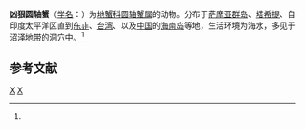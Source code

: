 {{Speciesbox 
| taxon = Cardisoma carnifex
| image = Cardisoma carnifex.JPG
| authority = (Herbst, 1794)<ref name='id12049'>{{cite web| url =http://www.bioinfo.cn/db05/BjdwSpecies.php?action=view&id=12049| title =凶狠圆轴蟹| work =《中国动物物种编目数据库》| publisher =中国科学院微生物研究所| author =中国科学院动物研究所| accessdate =2009-04-28| deadurl =yes| archiveurl =https://web.archive.org/web/20160305061522/http://www.bioinfo.cn/db05/BjdwSpecies.php?action=view&id=12049| archivedate =2016-03-05}}</ref>
}}

'''凶狠圆轴蟹'''（[[学名|学名]]：{{lang|la|''Cardisoma carnifex''}}）为[[地蟹科|地蟹科]][[圆轴蟹属|圆轴蟹属]]的动物。分布于[[萨摩亚群岛|萨摩亚群岛]]、[[塔希提|塔希提]]、自印度太平洋区直到[[东非|东非]]、[[台湾|台湾]]、以及[[中国|中国]]的[[海南岛|海南岛]]等地，生活环境为海水，多见于沼泽地带的洞穴中。<ref name='id12049'/>

== 参考文献 ==
{{reflist}}

{{Taxonbar}}

[[Category:1794年描述的动物|X]]
[[Category:圆轴蟹属|X]]